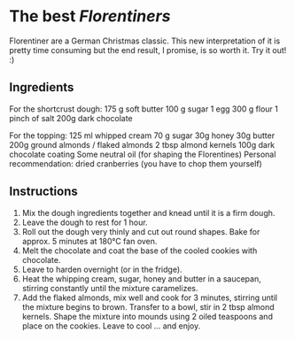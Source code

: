 # The best _Florentiners_
Florentiner are a German Christmas classic. This new interpretation of it is pretty time consuming but the end result, I promise, is so worth it. Try it out! :)

## Ingredients
For the shortcrust dough:
175 g soft butter
100 g sugar
1 egg
300 g flour
1 pinch of salt
200g dark chocolate

For the topping:
125 ml whipped cream
70 g sugar
30g honey
30g butter
200g ground almonds / flaked almonds
2 tbsp almond kernels
100g dark chocolate coating
Some neutral oil (for shaping the Florentines)
Personal recommendation: dried cranberries (you have to chop them yourself)

## Instructions
(1) Mix the dough ingredients together and knead until it is a firm dough.
(2) Leave the dough to rest for 1 hour.
(3) Roll out the dough very thinly and cut out round shapes. Bake for approx. 5 minutes at 180°C fan oven.
(4) Melt the chocolate and coat the base of the cooled cookies with chocolate.
(5) Leave to harden overnight (or in the fridge).
(6) Heat the whipping cream, sugar, honey and butter in a saucepan, stirring constantly until the mixture caramelizes.
(7) Add the flaked almonds, mix well and cook for 3 minutes, stirring until the mixture begins to brown. Transfer to a bowl, stir in 2 tbsp almond kernels.
Shape the mixture into mounds using 2 oiled teaspoons and place on the cookies. Leave to cool ... and enjoy.


